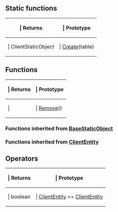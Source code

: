 ==Static functions==

{{Lua/Table_Prefix}}
{| {{Lua/Table_Header}}
!{{Lua/Column_Style/Returns_List}} | Returns
!{{Lua/Column_Style/Prototype_List}} | Prototype
|-
|{{Lua/Cell_Style/Returns_List}} | ClientStaticObject
|{{Lua/Cell_Style/Prototype_List}} | [[Lua/Client/ClientStaticObject/Static Functions/Create|Create]](table)
|} {{Lua/Table_Suffix}}

==Functions==

{{Lua/Table_Prefix}}
{| {{Lua/Table_Header}}
!{{Lua/Column_Style/Returns_List}} | Returns
!{{Lua/Column_Style/Prototype_List}} | Prototype
|-
|{{Lua/Cell_Style/Returns_List}} | 
|{{Lua/Cell_Style/Prototype_List}} | [[Lua/Client/ClientStaticObject/Functions/Remove|Remove]]()
|} {{Lua/Table_Suffix}}

===Functions inherited from [[Lua/Client/BaseStaticObject|BaseStaticObject]]===

{{Lua/Client/BaseStaticObject/Functions}}

===Functions inherited from [[Lua/Client/ClientEntity|ClientEntity]]===

{{Lua/Client/ClientEntity/Functions}}

==Operators==

{{Lua/Table_Prefix}}
{| {{Lua/Table_Header}}
!{{Lua/Column_Style/Returns_List}} | Returns
!{{Lua/Column_Style/Prototype_List}} | Prototype
|-
|{{Lua/Cell_Style/Returns_List}} | boolean
|{{Lua/Cell_Style/Prototype_List}} | [[Lua/Client/ClientEntity|ClientEntity]] == [[Lua/Client/ClientEntity|ClientEntity]]
|} {{Lua/Table_Suffix}}